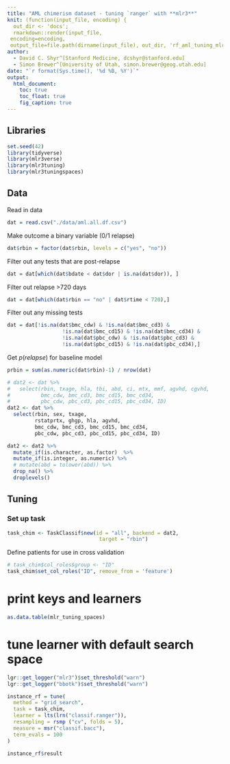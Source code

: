 ```yaml
---
title: "AML chimerism dataset - tuning `ranger` with **mlr3**"
knit: (function(input_file, encoding) {
  out_dir <- 'docs';
  rmarkdown::render(input_file,
 encoding=encoding,
 output_file=file.path(dirname(input_file), out_dir, 'rf_aml_tuning_mlr3.html'))})
author:
  - David C. Shyr^[Stanford Medicine, dcshyr@stanford.edu]
  - Simon Brewer^[University of Utah, simon.brewer@geog.utah.edu]
date: "`r format(Sys.time(), '%d %B, %Y')`"
output:
  html_document:
    toc: true
    toc_float: true
    fig_caption: true
---
```


## Libraries

```r

set.seed(42)
library(tidyverse)
library(mlr3verse)
library(mlr3tuning)
library(mlr3tuningspaces)

```


## Data

Read in data
```r

dat = read.csv("./data/aml.all.df.csv")

```

Make outcome a binary variable (0/1 relapse)
```r

dat$rbin = factor(dat$rbin, levels = c("yes", "no"))

```

Filter out any tests that are post-relapse

```r

dat = dat[which(dat$bdate < dat$dor | is.na(dat$dor)), ]

```

Filter out relapse >720 days

```r

dat = dat[which(dat$rbin == "no" | dat$rtime < 720),]

```

Filter out any missing tests
```r

dat = dat[!is.na(dat$bmc_cdw) & !is.na(dat$bmc_cd3) & 
                  !is.na(dat$bmc_cd15) & !is.na(dat$bmc_cd34) &
                  !is.na(dat$pbc_cdw) & !is.na(dat$pbc_cd3) & 
                  !is.na(dat$pbc_cd15) & !is.na(dat$pbc_cd34),]

```

Get $p(relapse)$ for baseline model

```r

prbin = sum(as.numeric(dat$rbin)-1) / nrow(dat)

```


```r

# dat2 <- dat %>%
#   select(rbin, txage, hla, tbi, abd, ci, mtx, mmf, agvhd, cgvhd,
#          bmc_cdw, bmc_cd3, bmc_cd15, bmc_cd34, 
#          pbc_cdw, pbc_cd3, pbc_cd15, pbc_cd34, ID)
dat2 <- dat %>%
  select(rbin, sex, txage, 
         rstatprtx, ghgp, hla, agvhd, 
         bmc_cdw, bmc_cd3, bmc_cd15, bmc_cd34, 
         pbc_cdw, pbc_cd3, pbc_cd15, pbc_cd34, ID)

dat2 <- dat2 %>% 
  mutate_if(is.character, as.factor)  %>% 
  mutate_if(is.integer, as.numeric) %>%
  # mutate(abd = tolower(abd)) %>%
  drop_na() %>%
  droplevels()

```

## Tuning

### Set up task

```r

task_chim <- TaskClassif$new(id = "all", backend = dat2, 
                              target = "rbin")

```

Define patients for use in cross validation

```r

# task_chim$col_roles$group <- "ID"
task_chim$set_col_roles("ID", remove_from = 'feature')

```

# print keys and learners

```r

as.data.table(mlr_tuning_spaces)

```


# tune learner with default search space

```r
lgr::get_logger("mlr3")$set_threshold("warn")
lgr::get_logger("bbotk")$set_threshold("warn")
```

```r

instance_rf = tune(
  method = "grid_search",
  task = task_chim,
  learner = lts(lrn("classif.ranger")),
  resampling = rsmp ("cv", folds = 5),
  measure = msr("classif.bacc"),
  term_evals = 100
)

```


```r

instance_rf$result

```

